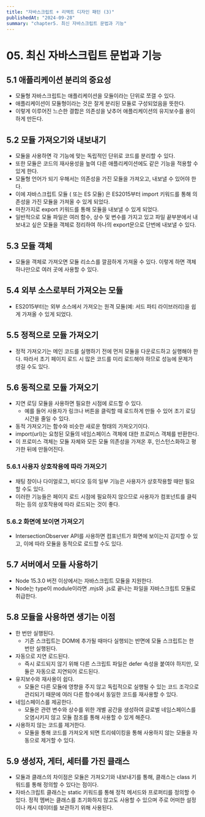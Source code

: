 ```yaml
---
title: "자바스크립트 + 리액트 디자인 패턴 (3)"
publishedAt: "2024-09-28"
summary: "chapter5. 최신 자바스크립트 문법과 기능"
---
```


# 05. 최신 자바스크립트 문법과 기능

## 5.1 애플리케이션 분리의 중요성

- 모듈형 자바스크립트는 애플리케이션을 모듈이라는 단위로 쪼갤 수 있다.
- 애플리케이션이 모듈형이라는 것은 잘게 분리된 모듈로 구성되었음을 뜻한다.
- 이렇게 이루어진 느슨한 결합은 의존성을 낮추어 애플리케이션의 유지보수를 용이하게 만든다.

## 5.2 모듈 가져오기와 내보내기

- 모듈을 사용하면 각 기능에 맞는 독립적인 단위로 코드를 분리할 수 있다.
- 또한 모듈은 코드의 재사용성을 높여 다른 애플리케이션에도 같은 기능을 적용할 수 있게 한다.
- 모듈형 언어가 되기 우해서는 의존성을 가진 모듈을 가져오고, 내보낼 수 있어야 한다.
- 이에 자바스크립트 모듈 ( 또는 ES 모듈) 은 ES2015부터 import 키워드를 통해 의존성을 가진 모듈을 가져올 수 있게 되었다.
- 마찬가지로 export 키워드를 통해 모듈을 내보낼 수 있게 되었다.
- 일반적으로 모듈 파일은 여러 함수, 상수 및 변수를 가지고 있고 파일 끝부분에서 내보내고 싶은 모듈을 객체로 정리하여 하나의 export문으로 단번에 내보낼 수 있다.

## 5.3 모듈 객체

- 모듈을 객체로 가져오면 모듈 리소스를 깔끔하게 가져올 수 있다. 이렇게 하면 객체 하나만으로 여러 곳에 사용할 수 있다.

## 5.4 외부 소스로부터 가져오는 모듈

- ES2015부터는 외부 소스에서 가져오는 원격 모듈(예: 서드 파티 라이브러리)을 쉽게 가져올 수 있게 되었다.

## 5.5 정적으로 모듈 가져오기

- 정적 가져오기는 메인 코드를 실행하기 전에 먼저 모듈을 다운로드하고 실행해야 한다. 따라서 초기 페이지 로드 시 많은 코드를 미리 로드해야 하므로 성능에 문제가 생길 수도 있다.

## 5.6 동적으로 모듈 가져오기

- 지연 로딩 모듈을 사용하면 필요한 시점에 로드할 수 있다.
  - 예를 들어 사용자가 링크나 버튼을 클릭할 때 로드하게 만들 수 있어 초기 로딩 시간을 줄일 수 있다.
- 동적 가져오기는 함수와 비슷한 새로운 형태의 가져오기이다.
- import(url)는 요청된 모듈의 네임스페이스 객체에 대한 프로미스 객체를 반환한다.
- 이 프로미스 객체는 모듈 자체와 모든 모듈 의존성을 가져온 후, 인스턴스화하고 평가한 뒤에 만들어진다.

### 5.6.1 사용자 상호작용에 따라 가져오기

- 채팅 창이나 다이얼로그, 비디오 등의 일부 기능은 사용자가 상호작용할 때만 필요할 수도 있다.
- 이러한 기능들은 페이지 로드 시점에 필요하지 않으므로 사용자가 컴포넌트를 클릭하는 등의 상호작용에 따라 로드되는 것이 좋다.

### 5.6.2 화면에 보이면 가져오기

- IntersectionObserver API를 사용하면 컴포넌트가 화면에 보이는지 감지할 수 있고, 이에 따라 모듈을 동적으로 로드할 수도 있다.

## 5.7 서버에서 모듈 사용하기

- Node 15.3.0 버전 이상에서는 자바스크립트 모듈을 지원한다.
- Node는 type이 module이라면 .mjs와 .js로 끝나는 파일을 자바스크립트 모듈로 취급한다.

## 5.8 모듈을 사용하면 생기는 이점

- 한 번만 실행된다.
  - 기존 스크립트는 DOM에 추가될 때마다 실행되는 반면에 모듈 스크립트는 한 번만 실행된다.
- 자동으로 지연 로드된다.
  - 즉시 로드되지 않기 위해 다른 스크립트 파일은 defer 속성을 붙여야 하지만, 모듈은 자동으로 지연되어 로드된다.
- 유지보수와 재사용이 쉽다.
  - 모듈은 다른 모듈에 영향을 주지 않고 독립적으로 실행될 수 있는 코드 조각으로 관리되기 때문에 여러 다른 함수에서 동일한 코드를 재사용할 수 있다.
- 네임스페이스를 제공한다.
  - 모듈은 관련 변수와 상수를 위한 개별 공간을 생성하여 글로벌 네임스페이스를 오염시키지 않고 모듈 참조를 통해 사용할 수 있게 해준다.
- 사용하지 않는 코드를 제거한다.
  - 모듈을 통해 코드를 가져오게 되면 트리쉐이킹을 통해 사용하지 않는 모듈을 자동으로 제거할 수 있다.

## 5.9 생성자, 게터, 세터를 가진 클래스

- 모듈과 클래스의 차이점은 모듈은 가져오기와 내보내기를 통해, 클래스는 class 키워드를 통해 정의할 수 있다는 점이다.
- 자바스크립트 클래스는 static 키워드를 통해 정적 메서드와 프로퍼티를 정의할 수 있다. 정적 멤버는 클래스를 초기화하지 않고도 사용할 수 있으며 주로 어떠한 설정이나 캐시 데이터를 보관하기 위해 사용된다.
